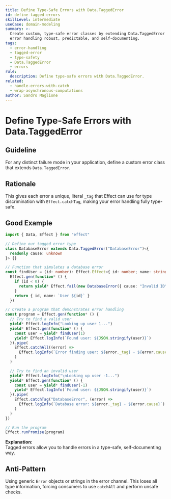 ```yaml
---
title: Define Type-Safe Errors with Data.TaggedError
id: define-tagged-errors
skillLevel: intermediate
useCase: domain-modeling
summary: >-
  Create custom, type-safe error classes by extending Data.TaggedError to make
  error handling robust, predictable, and self-documenting.
tags:
  - error-handling
  - tagged-error
  - type-safety
  - Data.TaggedError
  - errors
rule:
  description: Define type-safe errors with Data.TaggedError.
related:
  - handle-errors-with-catch
  - wrap-asynchronous-computations
author: Sandro Maglione
---
```


# Define Type-Safe Errors with Data.TaggedError

## Guideline

For any distinct failure mode in your application, define a custom error class
that extends `Data.TaggedError`.

## Rationale

This gives each error a unique, literal `_tag` that Effect can use for type
discrimination with `Effect.catchTag`, making your error handling fully
type-safe.

## Good Example

```typescript
import { Data, Effect } from "effect"

// Define our tagged error type
class DatabaseError extends Data.TaggedError("DatabaseError")<{
  readonly cause: unknown
}> {}

// Function that simulates a database error
const findUser = (id: number): Effect.Effect<{ id: number; name: string }, DatabaseError> =>
  Effect.gen(function* () {
    if (id < 0) {
      return yield* Effect.fail(new DatabaseError({ cause: "Invalid ID" }))
    }
    return { id, name: `User ${id}` }
  })

// Create a program that demonstrates error handling
const program = Effect.gen(function* () {
  // Try to find a valid user
  yield* Effect.logInfo("Looking up user 1...")
  yield* Effect.gen(function* () {
    const user = yield* findUser(1)
    yield* Effect.logInfo(`Found user: ${JSON.stringify(user)}`)
  }).pipe(
    Effect.catchAll((error) =>
      Effect.logInfo(`Error finding user: ${error._tag} - ${error.cause}`)
    )
  )

  // Try to find an invalid user
  yield* Effect.logInfo("\nLooking up user -1...")
  yield* Effect.gen(function* () {
    const user = yield* findUser(-1)
    yield* Effect.logInfo(`Found user: ${JSON.stringify(user)}`)
  }).pipe(
    Effect.catchTag("DatabaseError", (error) =>
      Effect.logInfo(`Database error: ${error._tag} - ${error.cause}`)
    )
  )
})

// Run the program
Effect.runPromise(program)
```

**Explanation:**  
Tagged errors allow you to handle errors in a type-safe, self-documenting way.

## Anti-Pattern

Using generic `Error` objects or strings in the error channel. This loses all
type information, forcing consumers to use `catchAll` and perform unsafe
checks.

